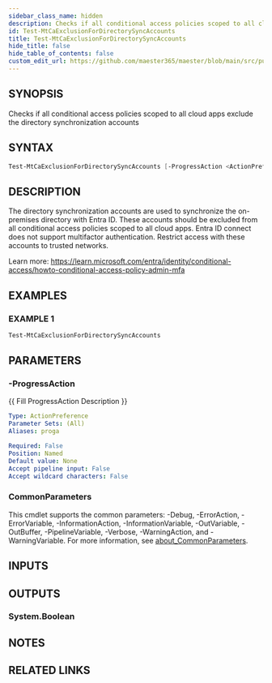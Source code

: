 ```yaml
---
sidebar_class_name: hidden
description: Checks if all conditional access policies scoped to all cloud apps exclude the directory synchronization accounts
id: Test-MtCaExclusionForDirectorySyncAccounts
title: Test-MtCaExclusionForDirectorySyncAccounts
hide_title: false
hide_table_of_contents: false
custom_edit_url: https://github.com/maester365/maester/blob/main/src/public/Test-MtCaExclusionForDirectorySyncAccounts.ps1
---
```


## SYNOPSIS

Checks if all conditional access policies scoped to all cloud apps exclude the directory synchronization accounts

## SYNTAX

```powershell
Test-MtCaExclusionForDirectorySyncAccounts [-ProgressAction <ActionPreference>] [<CommonParameters>]
```

## DESCRIPTION

The directory synchronization accounts are used to synchronize the on-premises directory with Entra ID.
These accounts should be excluded from all conditional access policies scoped to all cloud apps.
Entra ID connect does not support multifactor authentication.
Restrict access with these accounts to trusted networks.

Learn more:
https://learn.microsoft.com/entra/identity/conditional-access/howto-conditional-access-policy-admin-mfa

## EXAMPLES

### EXAMPLE 1

```powershell
Test-MtCaExclusionForDirectorySyncAccounts
```

## PARAMETERS

### -ProgressAction

\{\{ Fill ProgressAction Description \}\}

```yaml
Type: ActionPreference
Parameter Sets: (All)
Aliases: proga

Required: False
Position: Named
Default value: None
Accept pipeline input: False
Accept wildcard characters: False
```

### CommonParameters

This cmdlet supports the common parameters: -Debug, -ErrorAction, -ErrorVariable, -InformationAction, -InformationVariable, -OutVariable, -OutBuffer, -PipelineVariable, -Verbose, -WarningAction, and -WarningVariable. For more information, see [about_CommonParameters](http://go.microsoft.com/fwlink/?LinkID=113216).

## INPUTS

## OUTPUTS

### System.Boolean

## NOTES

## RELATED LINKS

